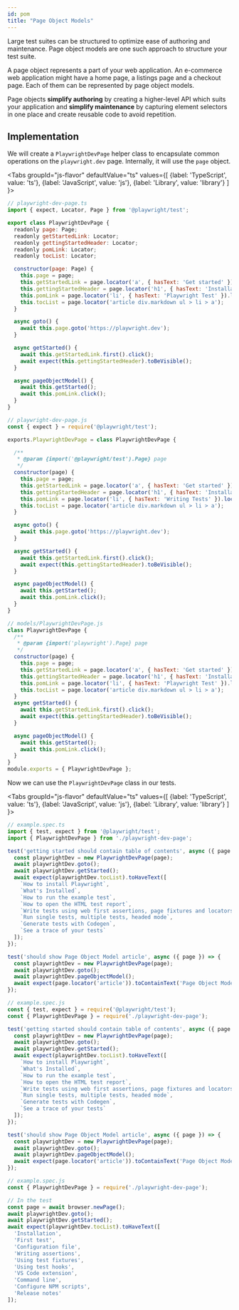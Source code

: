 ```yaml
---
id: pom
title: "Page Object Models"
---
```


Large test suites can be structured to optimize ease of authoring and maintenance. Page object models are one such approach to structure your test suite. 

A page object represents a part of your web application. An e-commerce web application might have a home page, a listings page and a checkout page. Each of them can be represented by page object models.

Page objects **simplify authoring** by creating a higher-level API which suits your application and **simplify maintenance** by capturing element selectors in one place and create reusable code to avoid repetition.

## Implementation

We will create a `PlaywrightDevPage` helper class to encapsulate common operations on the `playwright.dev` page. Internally, it will use the `page` object.

<Tabs
  groupId="js-flavor"
  defaultValue="ts"
  values={[
    {label: 'TypeScript', value: 'ts'},
    {label: 'JavaScript', value: 'js'},
    {label: 'Library', value: 'library'}
  ]
}>
<TabItem value="ts">

```js
// playwright-dev-page.ts
import { expect, Locator, Page } from '@playwright/test';

export class PlaywrightDevPage {
  readonly page: Page;
  readonly getStartedLink: Locator;
  readonly gettingStartedHeader: Locator;
  readonly pomLink: Locator;
  readonly tocList: Locator;

  constructor(page: Page) {
    this.page = page;
    this.getStartedLink = page.locator('a', { hasText: 'Get started' });
    this.gettingStartedHeader = page.locator('h1', { hasText: 'Installation' });
    this.pomLink = page.locator('li', { hasText: 'Playwright Test' }).locator('a', { hasText: 'Page Object Model' });
    this.tocList = page.locator('article div.markdown ul > li > a');
  }

  async goto() {
    await this.page.goto('https://playwright.dev');
  }

  async getStarted() {
    await this.getStartedLink.first().click();
    await expect(this.gettingStartedHeader).toBeVisible();
  }

  async pageObjectModel() {
    await this.getStarted();
    await this.pomLink.click();
  }
}
```

</TabItem>
<TabItem value="js">

```js
// playwright-dev-page.js
const { expect } = require('@playwright/test');

exports.PlaywrightDevPage = class PlaywrightDevPage {

  /**
   * @param {import('@playwright/test').Page} page
   */
  constructor(page) {
    this.page = page;
    this.getStartedLink = page.locator('a', { hasText: 'Get started' });
    this.gettingStartedHeader = page.locator('h1', { hasText: 'Installation' });
    this.pomLink = page.locator('li', { hasText: 'Writing Tests' }).locator('a', { hasText: 'Page Object Model' });
    this.tocList = page.locator('article div.markdown ul > li > a');
  }

  async goto() {
    await this.page.goto('https://playwright.dev');
  }

  async getStarted() {
    await this.getStartedLink.first().click();
    await expect(this.gettingStartedHeader).toBeVisible();
  }

  async pageObjectModel() {
    await this.getStarted();
    await this.pomLink.click();
  }
}
```

</TabItem>
<TabItem value="library">

```js
// models/PlaywrightDevPage.js
class PlaywrightDevPage {
  /**
   * @param {import('playwright').Page} page 
   */
  constructor(page) {
    this.page = page;
    this.getStartedLink = page.locator('a', { hasText: 'Get started' });
    this.gettingStartedHeader = page.locator('h1', { hasText: 'Installation' });
    this.pomLink = page.locator('li', { hasText: 'Playwright Test' }).locator('a', { hasText: 'Page Object Model' });
    this.tocList = page.locator('article div.markdown ul > li > a');
  }
  async getStarted() {
    await this.getStartedLink.first().click();
    await expect(this.gettingStartedHeader).toBeVisible();
  }

  async pageObjectModel() {
    await this.getStarted();
    await this.pomLink.click();
  }
}
module.exports = { PlaywrightDevPage };
```

</TabItem>
</Tabs>

Now we can use the `PlaywrightDevPage` class in our tests.

<Tabs
  groupId="js-flavor"
  defaultValue="ts"
  values={[
    {label: 'TypeScript', value: 'ts'},
    {label: 'JavaScript', value: 'js'},
    {label: 'Library', value: 'library'}
  ]
}>
<TabItem value="ts">

```js
// example.spec.ts
import { test, expect } from '@playwright/test';
import { PlaywrightDevPage } from './playwright-dev-page';

test('getting started should contain table of contents', async ({ page }) => {
  const playwrightDev = new PlaywrightDevPage(page);
  await playwrightDev.goto();
  await playwrightDev.getStarted();
  await expect(playwrightDev.tocList).toHaveText([
    `How to install Playwright`,
    `What's Installed`,
    `How to run the example test`,
    `How to open the HTML test report`,
    `Write tests using web first assertions, page fixtures and locators`,
    `Run single tests, multiple tests, headed mode`,
    `Generate tests with Codegen`,
    `See a trace of your tests`
  ]);
});

test('should show Page Object Model article', async ({ page }) => {
  const playwrightDev = new PlaywrightDevPage(page);
  await playwrightDev.goto();
  await playwrightDev.pageObjectModel();
  await expect(page.locator('article')).toContainText('Page Object Model is a common pattern');
});
```

</TabItem>
<TabItem value="js">

```js
// example.spec.js
const { test, expect } = require('@playwright/test');
const { PlaywrightDevPage } = require('./playwright-dev-page');

test('getting started should contain table of contents', async ({ page }) => {
  const playwrightDev = new PlaywrightDevPage(page);
  await playwrightDev.goto();
  await playwrightDev.getStarted();
  await expect(playwrightDev.tocList).toHaveText([
    `How to install Playwright`,
    `What's Installed`,
    `How to run the example test`,
    `How to open the HTML test report`,
    `Write tests using web first assertions, page fixtures and locators`,
    `Run single tests, multiple tests, headed mode`,
    `Generate tests with Codegen`,
    `See a trace of your tests`
  ]);
});

test('should show Page Object Model article', async ({ page }) => {
  const playwrightDev = new PlaywrightDevPage(page);
  await playwrightDev.goto();
  await playwrightDev.pageObjectModel();
  await expect(page.locator('article')).toContainText('Page Object Model is a common pattern');
});
```

</TabItem>
<TabItem value="library">

```js
// example.spec.js
const { PlaywrightDevPage } = require('./playwright-dev-page');

// In the test
const page = await browser.newPage();
await playwrightDev.goto();
await playwrightDev.getStarted();
await expect(playwrightDev.tocList).toHaveText([
  'Installation',
  'First test',
  'Configuration file',
  'Writing assertions',
  'Using test fixtures',
  'Using test hooks',
  'VS Code extension',
  'Command line',
  'Configure NPM scripts',
  'Release notes'
]);
```

</TabItem>
</Tabs>

[Accessibility]: /api/class-accessibility.mdx "Accessibility"
[Android]: /api/class-android.mdx "Android"
[AndroidDevice]: /api/class-androiddevice.mdx "AndroidDevice"
[AndroidInput]: /api/class-androidinput.mdx "AndroidInput"
[AndroidSocket]: /api/class-androidsocket.mdx "AndroidSocket"
[AndroidWebView]: /api/class-androidwebview.mdx "AndroidWebView"
[APIRequest]: /api/class-apirequest.mdx "APIRequest"
[APIRequestContext]: /api/class-apirequestcontext.mdx "APIRequestContext"
[APIResponse]: /api/class-apiresponse.mdx "APIResponse"
[APIResponseAssertions]: /test-assertions.mdx "APIResponseAssertions"
[Browser]: /api/class-browser.mdx "Browser"
[BrowserContext]: /api/class-browsercontext.mdx "BrowserContext"
[BrowserServer]: /api/class-browserserver.mdx "BrowserServer"
[BrowserType]: /api/class-browsertype.mdx "BrowserType"
[CDPSession]: /api/class-cdpsession.mdx "CDPSession"
[ConsoleMessage]: /api/class-consolemessage.mdx "ConsoleMessage"
[Coverage]: /api/class-coverage.mdx "Coverage"
[Dialog]: /api/class-dialog.mdx "Dialog"
[Download]: /api/class-download.mdx "Download"
[Electron]: /api/class-electron.mdx "Electron"
[ElectronApplication]: /api/class-electronapplication.mdx "ElectronApplication"
[ElementHandle]: /api/class-elementhandle.mdx "ElementHandle"
[FileChooser]: /api/class-filechooser.mdx "FileChooser"
[Frame]: /api/class-frame.mdx "Frame"
[FrameLocator]: /api/class-framelocator.mdx "FrameLocator"
[JSHandle]: /api/class-jshandle.mdx "JSHandle"
[Keyboard]: /api/class-keyboard.mdx "Keyboard"
[Locator]: /api/class-locator.mdx "Locator"
[LocatorAssertions]: /test-assertions.mdx "LocatorAssertions"
[Logger]: /api/class-logger.mdx "Logger"
[Mouse]: /api/class-mouse.mdx "Mouse"
[Page]: /api/class-page.mdx "Page"
[PageAssertions]: /test-assertions.mdx "PageAssertions"
[Playwright]: /api/class-playwright.mdx "Playwright"
[PlaywrightAssertions]: /test-assertions.mdx "PlaywrightAssertions"
[Request]: /api/class-request.mdx "Request"
[Response]: /api/class-response.mdx "Response"
[Route]: /api/class-route.mdx "Route"
[ScreenshotAssertions]: /test-assertions.mdx "ScreenshotAssertions"
[Selectors]: /api/class-selectors.mdx "Selectors"
[TimeoutError]: /api/class-timeouterror.mdx "TimeoutError"
[Touchscreen]: /api/class-touchscreen.mdx "Touchscreen"
[Tracing]: /api/class-tracing.mdx "Tracing"
[Video]: /api/class-video.mdx "Video"
[WebSocket]: /api/class-websocket.mdx "WebSocket"
[Worker]: /api/class-worker.mdx "Worker"
[Fixtures]: /api/class-fixtures.mdx "Fixtures"
[Test]: /api/class-test.mdx "Test"
[TestConfig]: /api/class-testconfig.mdx "TestConfig"
[TestError]: /api/class-testerror.mdx "TestError"
[TestInfo]: /api/class-testinfo.mdx "TestInfo"
[TestOptions]: /api/class-testoptions.mdx "TestOptions"
[TestProject]: /api/class-testproject.mdx "TestProject"
[WorkerInfo]: /api/class-workerinfo.mdx "WorkerInfo"
[Location]: /api/class-location.mdx "Location"
[Reporter]: /api/class-reporter.mdx "Reporter"
[Suite]: /api/class-suite.mdx "Suite"
[TestCase]: /api/class-testcase.mdx "TestCase"
[TestResult]: /api/class-testresult.mdx "TestResult"
[TestStep]: /api/class-teststep.mdx "TestStep"
[Element]: https://developer.mozilla.org/en-US/docs/Web/API/element "Element"
[EvaluationArgument]: /evaluating.mdx#evaluation-argument "EvaluationArgument"
[Promise]: https://developer.mozilla.org/en-US/docs/Web/JavaScript/Reference/Global_Objects/Promise "Promise"
[iterator]: https://developer.mozilla.org/en-US/docs/Web/JavaScript/Reference/Iteration_protocols "Iterator"
[origin]: https://developer.mozilla.org/en-US/docs/Glossary/Origin "Origin"
[selector]: https://developer.mozilla.org/en-US/docs/Web/CSS/CSS_Selectors "selector"
[Serializable]: https://developer.mozilla.org/en-US/docs/Web/JavaScript/Reference/Global_Objects/JSON/stringify#Description "Serializable"
[UIEvent.detail]: https://developer.mozilla.org/en-US/docs/Web/API/UIEvent/detail "UIEvent.detail"
[UnixTime]: https://en.wikipedia.org/wiki/Unix_time "Unix Time"
[xpath]: https://developer.mozilla.org/en-US/docs/Web/XPath "xpath"

[Array]: https://developer.mozilla.org/en-US/docs/Web/JavaScript/Reference/Global_Objects/Array "Array"
[boolean]: https://developer.mozilla.org/en-US/docs/Web/JavaScript/Data_structures#Boolean_type "Boolean"
[Buffer]: https://nodejs.org/api/buffer.html#buffer_class_buffer "Buffer"
[ChildProcess]: https://nodejs.org/api/child_process.html "ChildProcess"
[Error]: https://nodejs.org/api/errors.html#errors_class_error "Error"
[EventEmitter]: https://nodejs.org/api/events.html#events_class_eventemitter "EventEmitter"
[function]: https://developer.mozilla.org/en-US/docs/Web/JavaScript/Reference/Global_Objects/Function "Function"
[Map]: https://developer.mozilla.org/en-US/docs/Web/JavaScript/Reference/Global_Objects/Map "Map"
[null]: https://developer.mozilla.org/en-US/docs/Web/JavaScript/Reference/Global_Objects/null "null"
[number]: https://developer.mozilla.org/en-US/docs/Web/JavaScript/Data_structures#Number_type "Number"
[Object]: https://developer.mozilla.org/en-US/docs/Web/JavaScript/Reference/Global_Objects/Object "Object"
[Promise]: https://developer.mozilla.org/en-US/docs/Web/JavaScript/Reference/Global_Objects/Promise "Promise"
[Readable]: https://nodejs.org/api/stream.html#stream_class_stream_readable "Readable"
[RegExp]: https://developer.mozilla.org/en-US/docs/Web/JavaScript/Reference/Global_Objects/RegExp "RegExp"
[string]: https://developer.mozilla.org/en-US/docs/Web/JavaScript/Data_structures#String_type "string"
[void]: https://developer.mozilla.org/en-US/docs/Web/JavaScript/Reference/Global_Objects/undefined "void"
[URL]: https://nodejs.org/api/url.html "URL"

[all available image tags]: https://mcr.microsoft.com/en-us/product/playwright/about "all available image tags"
[Docker Hub]: https://hub.docker.com/_/microsoft-playwright "Docker Hub"
[Dockerfile.focal]: https://github.com/microsoft/playwright/blob/main/utils/docker/Dockerfile.focal "Dockerfile.focal"
